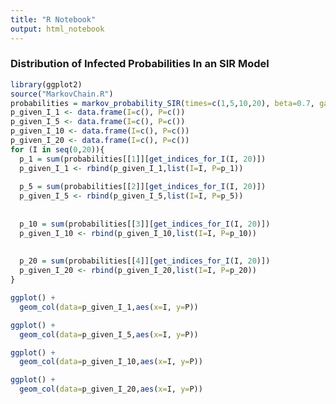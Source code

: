 ```yaml
---
title: "R Notebook"
output: html_notebook
---
```

### Distribution of Infected Probabilities In an SIR Model
```r
library(ggplot2)
source("MarkovChain.R")
probabilities = markov_probability_SIR(times=c(1,5,10,20), beta=0.7, gamma=0.3, initial_S=17, initial_I=3)
p_given_I_1 <- data.frame(I=c(), P=c())
p_given_I_5 <- data.frame(I=c(), P=c())
p_given_I_10 <- data.frame(I=c(), P=c())
p_given_I_20 <- data.frame(I=c(), P=c())
for (I in seq(0,20)){
  p_1 = sum(probabilities[[1]][get_indices_for_I(I, 20)])
  p_given_I_1 <- rbind(p_given_I_1,list(I=I, P=p_1))
  
  p_5 = sum(probabilities[[2]][get_indices_for_I(I, 20)])
  p_given_I_5 <- rbind(p_given_I_5,list(I=I, P=p_5))
  
  
  p_10 = sum(probabilities[[3]][get_indices_for_I(I, 20)])
  p_given_I_10 <- rbind(p_given_I_10,list(I=I, P=p_10))
  
  
  p_20 = sum(probabilities[[4]][get_indices_for_I(I, 20)])
  p_given_I_20 <- rbind(p_given_I_20,list(I=I, P=p_20))
}

ggplot() +
  geom_col(data=p_given_I_1,aes(x=I, y=P))

ggplot() +
  geom_col(data=p_given_I_5,aes(x=I, y=P))

ggplot() +
  geom_col(data=p_given_I_10,aes(x=I, y=P))

ggplot() +
  geom_col(data=p_given_I_20,aes(x=I, y=P))
```
